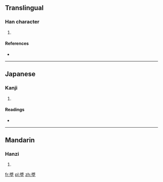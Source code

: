 ==Translingual==

===Han character===
{{Han char|rn=32|rad=土|as=11|sn=14|four=2710<sub>4</sub>|canj=女戈土 (VIG)|ids=⿱[[將]][[土]]}}

# {{defn|Han|sort=土11}}

====References====
* {{Han ref|kx=0238.070|dkj=05426|dj=0476.140|hdz=10484.040|uh=588F|ud=22671|bh=E168|bd=57704}}

----

==Japanese==

===Kanji===
{{ja-kanji|grade=|rs=土11}}

# {{defn|lang=ja|sort=土11}}

====Readings====
* {{ja-readings|on=[[しょう]] (shō), [[さう]] (sau)|kun=[[もとる]] (motoru)}}

----

==Mandarin==

===Hanzi===
{{cmn-hanzi|pin=[[qiǎng]] ([[qiang3]]), [[bō]] ([[bo1]]), [[fèi]] ([[fei4]])|wg=ch'iang<sup>3</sup>, po<sup>1</sup>, fei<sup>4</sup>}}

# {{defn|lang=cmn|sort=土11}}

[[fr:墏]]
[[pl:墏]]
[[zh:墏]]